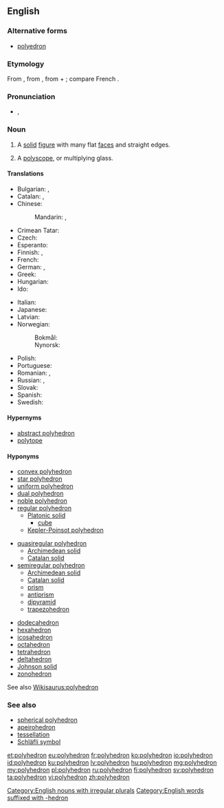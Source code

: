 ==English==
{{wikipedia}}

===Alternative forms===
* [[polyedron]]

===Etymology===
From {{etyl|NL.|en}}, from {{etyl|grc|en}} {{term|πολύεδρον|lang=grc}}, from {{term|πολύς||many|lang=grc}} + {{term|ἕδρα||seat|lang=grc}}; compare French {{term|polyèdre|lang=fr}}.

===Pronunciation===
* {{a|UK}} {{enPR|pŏlēhē'drən}}, {{IPA|/pɒliˈhiːdrən/|lang=en}}

===Noun===
{{en-noun|polyhedra|polyhedrons}}

# {{context|geometry|lang=en}} A [[solid]] [[figure]] with many flat [[face]]s and straight edges.
# {{context|optics|lang=en}} A [[polyscope]], or multiplying glass.

====Translations====
{{trans-top|geometry: solid figure}}
* Bulgarian: {{t+|bg|полиедър|m}}, {{t+|bg|многостен|m}}
* Catalan: {{t|ca|poliedre|m}}, {{t|ca|políedre|m}}
* Chinese:
*: Mandarin: {{t|cmn|多面體|sc=Hani}}, {{t+|cmn|多面体|tr=duōmiàntǐ|sc=Hani}}
* Crimean Tatar: {{t|crh|çoqhanelik}}
* Czech: {{t|cs|mnohostěn|m}}
* Esperanto: {{t|eo|pluredro}}
* Finnish: {{t+|fi|monitahokas}}, {{t+|fi|polyedri}}
* French: {{t+|fr|polyèdre|m}}
* German: {{t+|de|Polyeder|n}}, {{t+|de|Vielflächner|m}}
* Greek: {{t|el|πολύεδρον|n}}
* Hungarian: {{t+|hu|poliéder}}
* Ido: {{t+|io|poliedro}}
{{trans-mid}}
* Italian: {{t+|it|poliedro}}
* Japanese: {{t|ja|多面体|tr=ためんたい, tamentai|sc=Jpan}}
* Latvian: {{t+|lv|daudzstūris}}
* Norwegian:
*: Bokmål: {{t|nb|polyeder|n}}
*: Nynorsk: {{t|nn|polyeder|n}}
* Polish: {{t+|pl|wielościan|m}}
* Portuguese: {{t+|pt|poliedro|m}}
* Romanian: {{t+|ro|poliedru|n}}, {{t|ro|poliedre|n-p}}
* Russian: {{t+|ru|многогра́нник|m}}, {{t+|ru|полиэ́др|m}}
* Slovak: {{t|sk|mnohosten|m}}
* Spanish: {{t+|es|poliedro}}
* Swedish: {{t+|sv|polyeder|c}}
{{trans-bottom}}

{{trans-see|polyscope}}

====Hypernyms====
* [[abstract polyhedron]]
* [[polytope]]

====Hyponyms====
{{rel-top3|Hyponyms}}
* [[convex polyhedron]]
* [[star polyhedron]]
* [[uniform polyhedron]]
* [[dual polyhedron]]
* [[noble polyhedron]]
* [[regular polyhedron]]
** [[Platonic solid]]
*** [[cube]]
** [[Kepler-Poinsot polyhedron]]
{{rel-mid3}}
* [[quasiregular polyhedron]]
** [[Archimedean solid]]
** [[Catalan solid]]
* [[semiregular polyhedron]]
** [[Archimedean solid]]
** [[Catalan solid]]
** [[prism]]
** [[antiprism]]
** [[dipyramid]]
** [[trapezohedron]]
{{rel-mid3}}
* [[dodecahedron]]
* [[hexahedron]]
* [[icosahedron]]
* [[octahedron]]
* [[tetrahedron]]
* [[deltahedron]]
* [[Johnson solid]]
* [[zonohedron]]
{{rel-bottom}}
See also [[Wikisaurus:polyhedron]]

===See also===
* [[spherical polyhedron]]
* [[apeirohedron]]
* [[tessellation]]
* [[Schläfli symbol]]

[[Category:English nouns with irregular plurals]]
[[Category:English words suffixed with -hedron]]

[[et:polyhedron]]
[[eu:polyhedron]]
[[fr:polyhedron]]
[[ko:polyhedron]]
[[io:polyhedron]]
[[id:polyhedron]]
[[ku:polyhedron]]
[[lv:polyhedron]]
[[hu:polyhedron]]
[[mg:polyhedron]]
[[my:polyhedron]]
[[pl:polyhedron]]
[[ru:polyhedron]]
[[fi:polyhedron]]
[[sv:polyhedron]]
[[ta:polyhedron]]
[[vi:polyhedron]]
[[zh:polyhedron]]